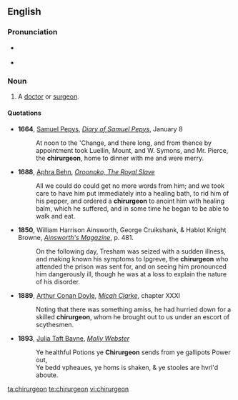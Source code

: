 ==English==

===Pronunciation===
* {{a|UK}} {{IPA|/kaɪ.ˈɹɜːdʒən/}}
* {{rhymes|ɜː(r)dʒən}}

===Noun===
{{en-noun}}
# {{archaic}} A [[doctor]] or [[surgeon]].

====Quotations====
*'''1664''', [[w:Samuel Pepys|Samuel Pepys]], ''[[s:Diary of Samuel Pepys|Diary of Samuel Pepys]]'', January 8
*:At noon to the 'Change, and there long, and from thence by appointment took Luellin, Mount, and W. Symons, and Mr. Pierce, the '''chirurgeon''', home to dinner with me and were merry.
*'''1688''', [[w:Aphra Behn|Aphra Behn]], ''[[s:Oroonoko|Oroonoko, The Royal Slave]]''
*:All we could do could get no more words from him; and we took care to have him put immediately into a healing bath, to rid him of his pepper, and ordered a '''chirurgeon''' to anoint him with healing balm, which he suffered, and in some time he began to be able to walk and eat.
*'''1850''', William Harrison Ainsworth, George Cruikshank, & Hablot Knight Browne, ''[http://books.google.com/books?id=hDoFAAAAQAAJ&pg=PA481&dq=chirurgeon Ainsworth's Magazine]'', p. 481.
*:On the following day, Tresham was seized with a sudden illness, and making known his symptoms to Ipgreve, the '''chirurgeon''' who attended the prison was sent for, and on seeing him pronounced him dangerously ill, though he was at a loss to explain the nature of his disorder.
*'''1889''', [[w:Arthur Conan Doyle|Arthur Conan Doyle]], ''[[s:Micah Clarke|Micah Clarke]]'', chapter XXXI
*:Noting that there was something amiss, he had hurried down for a skilled '''chirurgeon''', whom he brought out to us under an escort of scythesmen.
*'''1893''', [[w:Julia Taft Bayne|Julia Taft Bayne]], ''[[s:Molly Webster|Molly Webster]]''
*:Ye healthful Potions ye '''Chirurgeon''' sends from ye gallipots Power out,<br/>Ye bedd vpheaues, ye homs is shaken, & ye stooles are hvrl'd aboute.

[[ta:chirurgeon]]
[[te:chirurgeon]]
[[vi:chirurgeon]]